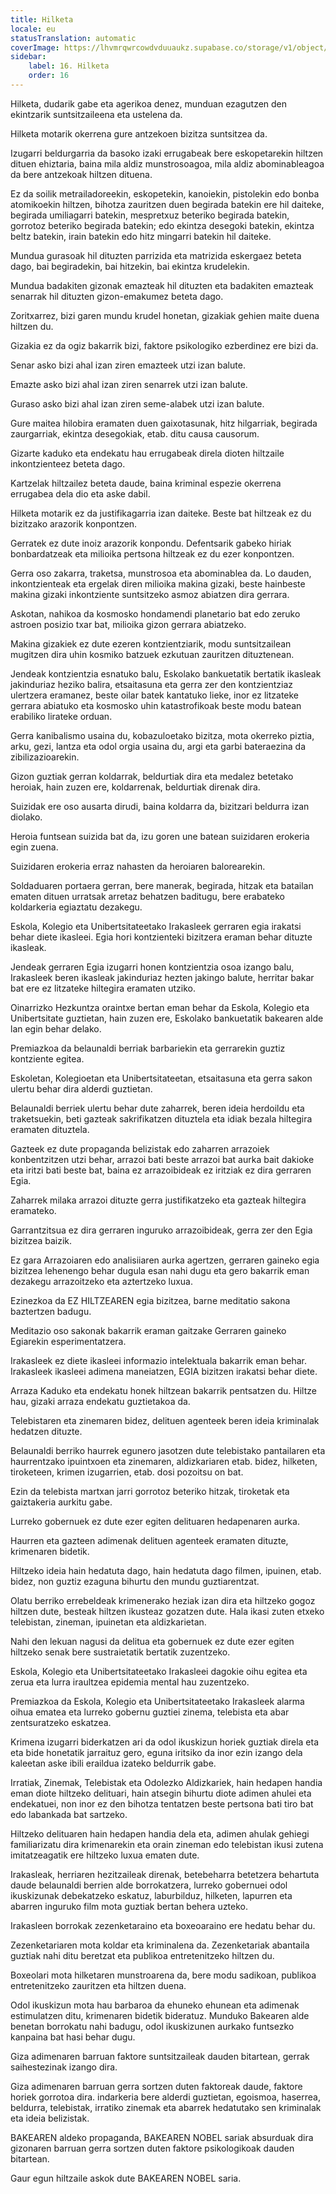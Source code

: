 ```yaml
---
title: Hilketa
locale: eu
statusTranslation: automatic
coverImage: https://lhvmrqwrcowdvduuaukz.supabase.co/storage/v1/object/public/strapi-uploads/small_cover-educacion-fundamental.webp-2d51a7828a2b1309555be27f7e2a61a0.webp
sidebar:
    label: 16. Hilketa
    order: 16
---
```

Hilketa, dudarik gabe eta agerikoa denez, munduan ezagutzen den ekintzarik suntsitzaileena eta ustelena da.

Hilketa motarik okerrena gure antzekoen bizitza suntsitzea da.

Izugarri beldurgarria da basoko izaki errugabeak bere eskopetarekin hiltzen dituen ehiztaria, baina mila aldiz munstrosoagoa, mila aldiz abominableagoa da bere antzekoak hiltzen dituena.

Ez da soilik metrailadoreekin, eskopetekin, kanoiekin, pistolekin edo bonba atomikoekin hiltzen, bihotza zauritzen duen begirada batekin ere hil daiteke, begirada umiliagarri batekin, mespretxuz beteriko begirada batekin, gorrotoz beteriko begirada batekin; edo ekintza desegoki batekin, ekintza beltz batekin, irain batekin edo hitz mingarri batekin hil daiteke.

Mundua gurasoak hil dituzten parrizida eta matrizida eskergaez beteta dago, bai begiradekin, bai hitzekin, bai ekintza krudelekin.

Mundua badakiten gizonak emazteak hil dituzten eta badakiten emazteak senarrak hil dituzten gizon-emakumez beteta dago.

Zoritxarrez, bizi garen mundu krudel honetan, gizakiak gehien maite duena hiltzen du.

Gizakia ez da ogiz bakarrik bizi, faktore psikologiko ezberdinez ere bizi da.

Senar asko bizi ahal izan ziren emazteek utzi izan balute.

Emazte asko bizi ahal izan ziren senarrek utzi izan balute.

Guraso asko bizi ahal izan ziren seme-alabek utzi izan balute.

Gure maitea hilobira eramaten duen gaixotasunak, hitz hilgarriak, begirada zaurgarriak, ekintza desegokiak, etab. ditu causa causorum.

Gizarte kaduko eta endekatu hau errugabeak direla dioten hiltzaile inkontzienteez beteta dago.

Kartzelak hiltzailez beteta daude, baina kriminal espezie okerrena errugabea dela dio eta aske dabil.

Hilketa motarik ez da justifikagarria izan daiteke. Beste bat hiltzeak ez du bizitzako arazorik konpontzen.

Gerratek ez dute inoiz arazorik konpondu. Defentsarik gabeko hiriak bonbardatzeak eta milioika pertsona hiltzeak ez du ezer konpontzen.

Gerra oso zakarra, traketsa, munstrosoa eta abominablea da. Lo dauden, inkontzienteak eta ergelak diren milioika makina gizaki, beste hainbeste makina gizaki inkontziente suntsitzeko asmoz abiatzen dira gerrara.

Askotan, nahikoa da kosmosko hondamendi planetario bat edo zeruko astroen posizio txar bat, milioika gizon gerrara abiatzeko.

Makina gizakiek ez dute ezeren kontzientziarik, modu suntsitzailean mugitzen dira uhin kosmiko batzuek ezkutuan zauritzen dituztenean.

Jendeak kontzientzia esnatuko balu, Eskolako bankuetatik bertatik ikasleak jakinduriaz heziko balira, etsaitasuna eta gerra zer den kontzientziaz ulertzera eramanez, beste oilar batek kantatuko lieke, inor ez litzateke gerrara abiatuko eta kosmosko uhin katastrofikoak beste modu batean erabiliko lirateke orduan.

Gerra kanibalismo usaina du, kobazuloetako bizitza, mota okerreko piztia, arku, gezi, lantza eta odol orgia usaina du, argi eta garbi bateraezina da zibilizazioarekin.

Gizon guztiak gerran koldarrak, beldurtiak dira eta medalez betetako heroiak, hain zuzen ere, koldarrenak, beldurtiak direnak dira.

Suizidak ere oso ausarta dirudi, baina koldarra da, bizitzari beldurra izan diolako.

Heroia funtsean suizida bat da, izu goren une batean suizidaren erokeria egin zuena.

Suizidaren erokeria erraz nahasten da heroiaren balorearekin.

Soldaduaren portaera gerran, bere manerak, begirada, hitzak eta batailan ematen dituen urratsak arretaz behatzen baditugu, bere erabateko koldarkeria egiaztatu dezakegu.

Eskola, Kolegio eta Unibertsitateetako Irakasleek gerraren egia irakatsi behar diete ikasleei. Egia hori kontzienteki bizitzera eraman behar dituzte ikasleak.

Jendeak gerraren Egia izugarri honen kontzientzia osoa izango balu, Irakasleek beren ikasleak jakinduriaz hezten jakingo balute, herritar bakar bat ere ez litzateke hiltegira eramaten utziko.

Oinarrizko Hezkuntza oraintxe bertan eman behar da Eskola, Kolegio eta Unibertsitate guztietan, hain zuzen ere, Eskolako bankuetatik bakearen alde lan egin behar delako.

Premiazkoa da belaunaldi berriak barbariekin eta gerrarekin guztiz kontziente egitea.

Eskoletan, Kolegioetan eta Unibertsitateetan, etsaitasuna eta gerra sakon ulertu behar dira alderdi guztietan.

Belaunaldi berriek ulertu behar dute zaharrek, beren ideia herdoildu eta traketsuekin, beti gazteak sakrifikatzen dituztela eta idiak bezala hiltegira eramaten dituztela.

Gazteek ez dute propaganda belizistak edo zaharren arrazoiek konbentzitzen utzi behar, arrazoi bati beste arrazoi bat aurka bait dakioke eta iritzi bati beste bat, baina ez arrazoibideak ez iritziak ez dira gerraren Egia.

Zaharrek milaka arrazoi dituzte gerra justifikatzeko eta gazteak hiltegira eramateko.

Garrantzitsua ez dira gerraren inguruko arrazoibideak, gerra zer den Egia bizitzea baizik.

Ez gara Arrazoiaren edo analisiiaren aurka agertzen, gerraren gaineko egia bizitzea lehenengo behar dugula esan nahi dugu eta gero bakarrik eman dezakegu arrazoitzeko eta aztertzeko luxua.

Ezinezkoa da EZ HILTZEAREN egia bizitzea, barne meditatio sakona baztertzen badugu.

Meditazio oso sakonak bakarrik eraman gaitzake Gerraren gaineko Egiarekin esperimentatzera.

Irakasleek ez diete ikasleei informazio intelektuala bakarrik eman behar. Irakasleek ikasleei adimena maneiatzen, EGIA bizitzen irakatsi behar diete.

Arraza Kaduko eta endekatu honek hiltzean bakarrik pentsatzen du. Hiltze hau, gizaki arraza endekatu guztietakoa da.

Telebistaren eta zinemaren bidez, delituen agenteek beren ideia kriminalak hedatzen dituzte.

Belaunaldi berriko haurrek egunero jasotzen dute telebistako pantailaren eta haurrentzako ipuintxoen eta zinemaren, aldizkariaren etab. bidez, hilketen, tiroketeen, krimen izugarrien, etab. dosi pozoitsu on bat.

Ezin da telebista martxan jarri gorrotoz beteriko hitzak, tiroketak eta gaiztakeria aurkitu gabe.

Lurreko gobernuek ez dute ezer egiten delituaren hedapenaren aurka.

Haurren eta gazteen adimenak delituen agenteek eramaten dituzte, krimenaren bidetik.

Hiltzeko ideia hain hedatuta dago, hain hedatuta dago filmen, ipuinen, etab. bidez, non guztiz ezaguna bihurtu den mundu guztiarentzat.

Olatu berriko errebeldeak krimenerako heziak izan dira eta hiltzeko gogoz hiltzen dute, besteak hiltzen ikusteaz gozatzen dute. Hala ikasi zuten etxeko telebistan, zineman, ipuinetan eta aldizkarietan.

Nahi den lekuan nagusi da delitua eta gobernuek ez dute ezer egiten hiltzeko senak bere sustraietatik bertatik zuzentzeko.

Eskola, Kolegio eta Unibertsitateetako Irakasleei dagokie oihu egitea eta zerua eta lurra iraultzea epidemia mental hau zuzentzeko.

Premiazkoa da Eskola, Kolegio eta Unibertsitateetako Irakasleek alarma oihua ematea eta lurreko gobernu guztiei zinema, telebista eta abar zentsuratzeko eskatzea.

Krimena izugarri biderkatzen ari da odol ikuskizun horiek guztiak direla eta eta bide honetatik jarraituz gero, eguna iritsiko da inor ezin izango dela kaleetan aske ibili eraildua izateko beldurrik gabe.

Irratiak, Zinemak, Telebistak eta Odolezko Aldizkariek, hain hedapen handia eman diote hiltzeko delituari, hain atsegin bihurtu diote adimen ahulei eta endekatuei, non inor ez den bihotza tentatzen beste pertsona bati tiro bat edo labankada bat sartzeko.

Hiltzeko delituaren hain hedapen handia dela eta, adimen ahulak gehiegi familiarizatu dira krimenarekin eta orain zineman edo telebistan ikusi zutena imitatzeagatik ere hiltzeko luxua ematen dute.

Irakasleak, herriaren hezitzaileak direnak, betebeharra betetzera behartuta daude belaunaldi berrien alde borrokatzera, lurreko gobernuei odol ikuskizunak debekatzeko eskatuz, laburbilduz, hilketen, lapurren eta abarren inguruko film mota guztiak bertan behera uzteko.

Irakasleen borrokak zezenketaraino eta boxeoaraino ere hedatu behar du.

Zezenketariaren mota koldar eta kriminalena da. Zezenketariak abantaila guztiak nahi ditu beretzat eta publikoa entretenitzeko hiltzen du.

Boxeolari mota hilketaren munstroarena da, bere modu sadikoan, publikoa entretenitzeko zauritzen eta hiltzen duena.

Odol ikuskizun mota hau barbaroa da ehuneko ehunean eta adimenak estimulatzen ditu, krimenaren bidetik bideratuz. Munduko Bakearen alde benetan borrokatu nahi badugu, odol ikuskizunen aurkako funtsezko kanpaina bat hasi behar dugu.

Giza adimenaren barruan faktore suntsitzaileak dauden bitartean, gerrak saihestezinak izango dira.

Giza adimenaren barruan gerra sortzen duten faktoreak daude, faktore horiek gorrotoa dira. indarkeria bere alderdi guztietan, egoismoa, haserrea, beldurra, telebistak, irratiko zinemak eta abarrek hedatutako sen kriminalak eta ideia belizistak.

BAKEAREN aldeko propaganda, BAKEAREN NOBEL sariak absurduak dira gizonaren barruan gerra sortzen duten faktore psikologikoak dauden bitartean.

Gaur egun hiltzaile askok dute BAKEAREN NOBEL saria.

